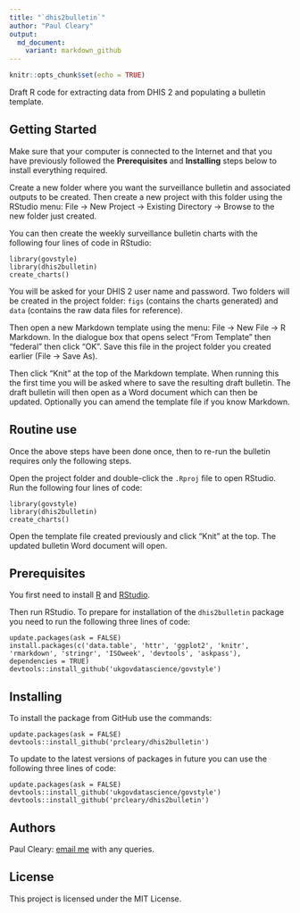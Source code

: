 ```yaml
---
title: "`dhis2bulletin`"
author: "Paul Cleary"
output:
  md_document:
    variant: markdown_github
---
```


```r
knitr::opts_chunk$set(echo = TRUE)
```

<!-- # TODO plot by ISO week in ggplot2... ? ordered factor -->
<!-- # TODO Fix missing time periods and formatting -->
<!-- # ? use highcharter -->

Draft R code for extracting data from DHIS 2 and populating a bulletin template.

## Getting Started

Make sure that your computer is connected to the Internet and that you have previously followed the **Prerequisites** and **Installing** steps below to install everything required.

Create a new folder where you want the surveillance bulletin and associated outputs to be created. Then create a new project with this folder using the RStudio menu: File -> New Project -> Existing Directory -> Browse to the new folder just created.

You can then create the weekly surveillance bulletin charts with the following four lines of code in RStudio:

```
library(govstyle)
library(dhis2bulletin)
create_charts()
```

You will be asked for your DHIS 2 user name and password. Two folders will be created in the project folder: `figs` (contains the charts generated) and `data` (contains the raw data files for reference).

Then open a new Markdown template using the menu: File -> New File -> R Markdown. In the dialogue box that opens select "From Template" then "federal" then click "OK". Save this file in the project folder you created earlier (File -> Save As).

Then click "Knit" at the top of the Markdown template. When running this the first time you will be asked where to save the resulting draft bulletin. The draft bulletin will then open as a Word document which can then be updated. Optionally you can amend the template file if you know Markdown.

## Routine use

Once the above steps have been done once, then to re-run the bulletin requires only the following steps.

Open the project folder and double-click the `.Rproj` file to open RStudio. Run the following four lines of code:

```
library(govstyle)
library(dhis2bulletin)
create_charts()
```

Open the template file created previously and click "Knit" at the top. The updated bulletin Word document will open.

## Prerequisites

You first need to install [R](https://cran.r-project.org/bin/windows/base/release.htm) and [RStudio](https://rstudio.com/products/rstudio/download/#download).

Then run RStudio. To prepare for installation of the `dhis2bulletin` package you need to run the following three lines of code:

```
update.packages(ask = FALSE)
install.packages(c('data.table', 'httr', 'ggplot2', 'knitr', 'rmarkdown', 'stringr', 'ISOweek', 'devtools', 'askpass'), dependencies = TRUE)
devtools::install_github('ukgovdatascience/govstyle')
```

## Installing

To install the package from GitHub use the commands:

```
update.packages(ask = FALSE)
devtools::install_github('prcleary/dhis2bulletin')
```

To update to the latest versions of packages in future you can use the following three lines of code:

```
update.packages(ask = FALSE)
devtools::install_github('ukgovdatascience/govstyle')
devtools::install_github('prcleary/dhis2bulletin')
```

## Authors

Paul Cleary: [email me](mailto:paul.cleary@phe.gov.uk?subject=dhis2bulletin%20query) with any queries.

## License

This project is licensed under the MIT License.
